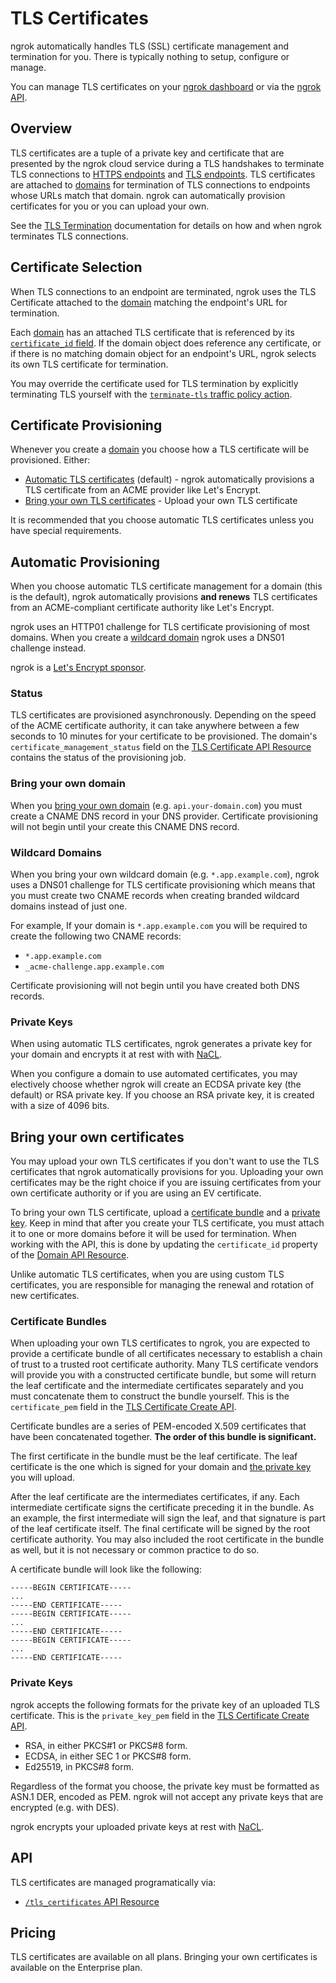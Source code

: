 # TLS Certificates

ngrok automatically handles TLS (SSL) certificate management and termination
for you. There is typically nothing to setup, configure or manage.

You can manage TLS certificates on your [ngrok
dashboard](https://dashboard.ngrok.com/tls-certs) or via the [ngrok API](#api).

## Overview

TLS certificates are a tuple of a private key and certificate that are
presented by the ngrok cloud service during a TLS handshakes to terminate TLS
connections to [HTTPS endpoints](/universal-gateway/http) and [TLS
endpoints](/universal-gateway/tls). TLS certificates are attached to
[domains](/universal-gateway/domains/) for termination of TLS connections to
endpoints whose URLs match that domain. ngrok can automatically provision
certificates for you or you can upload your own.

See the [TLS Termination](/universal-gateway/tls-termination/)
documentation for details on how and when ngrok terminates TLS connections.

## Certificate Selection

When TLS connections to an endpoint are terminated, ngrok uses the TLS
Certificate attached to the [domain](/universal-gateway/domains) matching the
endpoint's URL for termination.

Each [domain](/universal-gateway/domains/) has an attached TLS certificate that
is referenced by its [`certificate_id` field](/api/resources/reserved-domains).
If the domain object does reference any certificate, or if there is no matching
domain object for an endpoint's URL, ngrok selects its own TLS certificate for
termination.

You may override the certificate used for TLS termination by explicitly
terminating TLS yourself with the [`terminate-tls` traffic policy
action](/traffic-policy/actions/terminate-tls/).

## Certificate Provisioning

Whenever you create a [domain](/universal-gateway/domains/) you choose how
a TLS certificate will be provisioned. Either:

- [Automatic TLS certificates](#automated) (default) - ngrok automatically
  provisions a TLS certificate from an ACME provider like Let's Encrypt.
- [Bring your own TLS certificates](#custom) - Upload your own TLS certificate

It is recommended that you choose automatic TLS certificates unless you have
special requirements.

## Automatic Provisioning

When you choose automatic TLS certificate management for a domain (this is the
default), ngrok automatically provisions **and renews** TLS certificates from
an ACME-compliant certificate authority like Let's Encrypt.

ngrok uses an HTTP01 challenge for TLS certificate provisioning of most
domains. When you create a [wildcard domain](#wildcard-domains) ngrok uses a
DNS01 challenge instead.

ngrok is a [Let's Encrypt sponsor](https://letsencrypt.org/sponsors/).

### Status

TLS certificates are provisioned asynchronously. Depending on the speed of the
ACME certificate authority, it can take anywhere between a few seconds to 10
minutes for your certificate to be provisioned. The domain's
`certificate_management_status` field on the [TLS Certificate API
Resource](/api/resources/tls-certificates/) contains the status of the
provisioning job.

### Bring your own domain

When you [bring your own domain](/universal-gateway/domains/#branded-domains)
(e.g. `api.your-domain.com`) you must create a CNAME DNS record in your DNS
provider. Certificate provisioning will not begin until your create this CNAME
DNS record.

### Wildcard Domains

When you bring your own wildcard domain (e.g. `*.app.example.com`), ngrok uses
a DNS01 challenge for TLS certificate provisioning which means that you must
create two CNAME records when creating branded wildcard domains instead of just
one.

For example, If your domain is `*.app.example.com` you will be required to create the
following two CNAME records:

- `*.app.example.com`
- `_acme-challenge.app.example.com`

Certificate provisioning will not begin until you have created both DNS
records.

### Private Keys

When using automatic TLS certificates, ngrok generates a private key for your
domain and encrypts it at rest with with [NaCL](https://nacl.cr.yp.to/).

When you configure a domain to use automated certificates, you may electively
choose whether ngrok will create an ECDSA private key (the default) or RSA
private key. If you choose an RSA private key, it is created with a size of
4096 bits.

## Bring your own certificates

You may upload your own TLS certificates if you don't want to use the TLS
certificates that ngrok automatically provisions for you. Uploading your own
certificates may be the right choice if you are issuing certificates from your
own certificate authority or if you are using an EV certificate.

To bring your own TLS certificate, upload a [certificate
bundle](#certificate-bundles) and a [private key](#private-keys). Keep in mind
that after you create your TLS certificate, you must attach it to one or more
domains before it will be used for termination. When working with the API, this
is done by updating the `certificate_id` property of the [Domain API
Resource](/api/resources/reserved-domains).

Unlike automatic TLS certificates, when you are using custom TLS certificates,
you are responsible for managing the renewal and rotation of new certificates.

### Certificate Bundles

When uploading your own TLS certificates to ngrok, you are expected to provide
a certificate bundle of all certificates necessary to establish a chain of
trust to a trusted root certificate authority. Many TLS certificate vendors
will provide you with a constructed certificate bundle, but some will return
the leaf certificate and the intermediate certificates separately and you must
concatenate them to construct the bundle yourself. This is the
`certificate_pem` field in the [TLS Certificate Create
API](/api/resources/tls-certificates/).

Certificate bundles are a series of PEM-encoded X.509 certificates that have
been concatenated together. **The order of this bundle is significant.**

The first certificate in the bundle must be the leaf certificate. The leaf
certificate is the one which is signed for your domain and [the private
key](#private-keys) you will upload.

After the leaf certificate are the intermediates certificates, if any. Each
intermediate certificate signs the certificate preceding it in the bundle. As
an example, the first intermediate will sign the leaf, and that signature is
part of the leaf certificate itself. The final certificate will be signed by
the root certificate authority. You may also included the root certificate in
the bundle as well, but it is not necessary or common practice to do so.

A certificate bundle will look like the following:

```pem
-----BEGIN CERTIFICATE-----
...
-----END CERTIFICATE-----
-----BEGIN CERTIFICATE-----
...
-----END CERTIFICATE-----
-----BEGIN CERTIFICATE-----
...
-----END CERTIFICATE-----
```

### Private Keys

ngrok accepts the following formats for the private key of an uploaded TLS
certificate. This is the `private_key_pem` field in the [TLS Certificate Create
API](/api/resources/tls-certificates/).

- RSA, in either PKCS#1 or PKCS#8 form.
- ECDSA, in either SEC 1 or PKCS#8 form.
- Ed25519, in PKCS#8 form.

Regardless of the format you choose, the private key must be formatted as ASN.1
DER, encoded as PEM. ngrok will not accept any private keys that are encrypted
(e.g. with DES).

ngrok encrypts your uploaded private keys at rest with
[NaCL](https://nacl.cr.yp.to/).

## API

TLS certificates are managed programatically via:

- [`/tls_certificates` API Resource](/api/resources/tls-certificates/)

## Pricing

TLS certificates are available on all plans. Bringing your own certificates is
available on the Enterprise plan.
